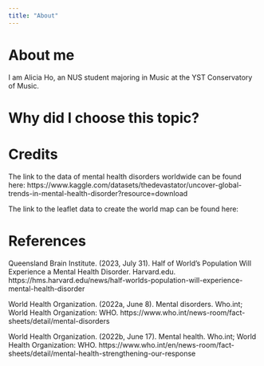 ```yaml
---
title: "About"
---
```


# About me

I am Alicia Ho, an NUS student majoring in Music at the YST Conservatory of Music.

# Why did I choose this topic?



# Credits

The link to the data of mental health disorders worldwide can be found here: https://www.kaggle.com/datasets/thedevastator/uncover-global-trends-in-mental-health-disorder?resource=download

The link to the leaflet data to create the world map can be found here:

# References
Queensland Brain Institute. (2023, July 31). Half of World’s Population Will Experience a Mental Health Disorder. Harvard.edu. https://hms.harvard.edu/news/half-worlds-population-will-experience-mental-health-disorder

World Health Organization. (2022a, June 8). Mental disorders. Who.int; World Health Organization: WHO. https://www.who.int/news-room/fact-sheets/detail/mental-disorders

World Health Organization. (2022b, June 17). Mental health. Who.int; World Health Organization: WHO. https://www.who.int/en/news-room/fact-sheets/detail/mental-health-strengthening-our-response

